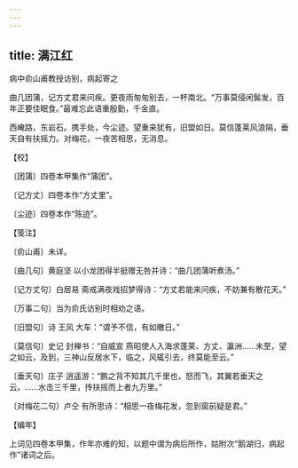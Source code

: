 ```yaml
---
---
---
```

title: 满江红
---



病中俞山甫教授访别，病起寄之





曲几团蒲，记方丈君来问疾。更夜雨匆匆别去，一杯南北。“万事莫侵闲鬓发，百年正要佳眠食。”最难忘此语重殷勤，千金直。

西崦路，东岩石。携手处，今尘迹。望重来犹有，旧盟如日。莫信蓬莱风浪隔，垂天自有扶摇力。对梅花，一夜苦相思，无消息。





【校】


〔团蒲〕四卷本甲集作“蒲团”。

〔记方丈〕四卷本作“方丈里”。

〔尘迹〕四卷本作“陈迹”。





【笺注】


〔俞山甫〕未详。

〔曲几句〕黄庭坚 以小龙团得半挺赠无咎并诗：“曲几团蒲听煮汤。”

〔记方丈句〕白居易 斋戒满夜戏招梦得诗：“方丈若能来问疾，不妨兼有散花天。”

〔万事二句〕当为俞氏访别时相劝之语。

〔旧盟句〕诗 王风 大车：“谓予不信，有如皦日。”

〔莫信句〕史记 封禅书：“自威宣 燕昭使人入海求蓬莱、方丈、瀛洲……未至，望之如云，及到，三神山反居水下，临之，风辄引去，终莫能至云。”

〔垂天句〕庄子 逍遥游：“鹏之背不知其几千里也，怒而飞，其翼若垂天之云。……水击三千里，抟扶摇而上者九万里。”

〔对梅花二句〕卢仝 有所思诗：“相思一夜梅花发，忽到窗前疑是君。”





【编年】


上词见四卷本甲集，作年亦难的知，以题中谓为病后所作，姑附次“鹅湖归，病起作”诸词之后。